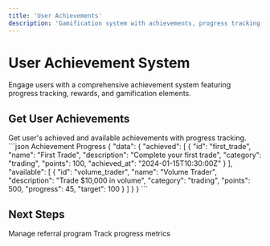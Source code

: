 ```yaml
---
title: 'User Achievements'
description: 'Gamification system with achievements, progress tracking, and rewards'
---
```


# User Achievement System

Engage users with a comprehensive achievement system featuring progress tracking, rewards, and gamification elements.

## Get User Achievements

<ParamField path="GET /user/{principal}/achievements" type="endpoint">
Get user's achieved and available achievements with progress tracking.
</ParamField>

<ResponseExample>
```json Achievement Progress
{
  "data": {
    "achieved": [
      {
        "id": "first_trade",
        "name": "First Trade",
        "description": "Complete your first trade",
        "category": "trading",
        "points": 100,
        "achieved_at": "2024-01-15T10:30:00Z"
      }
    ],
    "available": [
      {
        "id": "volume_trader",
        "name": "Volume Trader",
        "description": "Trade $10,000 in volume",
        "category": "trading",
        "points": 500,
        "progress": 45,
        "target": 100
      }
    ]
  }
}
```
</ResponseExample>

## Next Steps

<CardGroup cols={2}>
<Card title="User Referrals" icon="users" href="/api/users/referrals">
  Manage referral program
</Card>

<Card title="User Activity" icon="chart-line" href="/api/users/activity">
  Track progress metrics
</Card>
</CardGroup> 